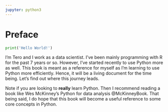 ```yaml
---
jupyter: python3
---
```


# Preface {.unnumbered}

```python
print('Hello World!')
```

I'm Tero and I work as a data scientist. I've been mainly programming with R for the past 7 years or so. However, I've started recently to use Python more as well. This book is meant as a reference for myself as I'm learning to use Python more efficiently. Hence, it will be a living document for the time being. Let's find out where this journey leads.

::: {.callout-note}
Note if you are looking to **really** learn Python. Then I recommend reading a book like Wes McKinney's Python for data analysis @McKinneyBook. That being said, I do hope that this book will become a useful reference to some core concepts in Python.
::: 